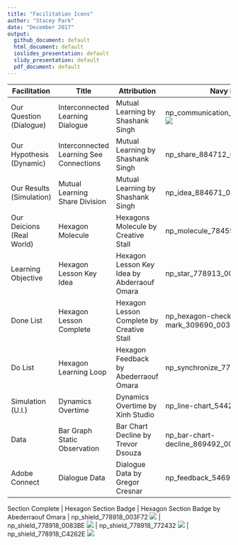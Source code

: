```yaml
---
title: "Facilitation Icons"
author: "Stacey Park"
date: "December 2017"
output: 
  github_document: default
  html_document: default
  ioslides_presentation: default
  slidy_presentation: default
  pdf_document: default
---
```


Facilitation| Title | Attribution | Navy Blue | Light Blue | Dark Red | Light Red
---|---|---|---|---|---|---
Our Question (Dialogue)| Interconnected Learning Dialogue | Mutual Learning by Shashank Singh | np_communication_884666_003F72 <img src = "https://cdn.rawgit.com/lzim/teampsd/hexagon_icons/np_communication_884666_003F72.svg"> | np_communication_884666_0083BE <img src = "https://cdn.rawgit.com/lzim/teampsd/hexagon_icons/np_communication_884666_0083BE.svg"> | np_communication_884666_772432 <img src = "https://cdn.rawgit.com/lzim/teampsd/hexagon_icons/np_communication_884666_772432.svg"> | np_communication_884666_C4262E <img src = "https://cdn.rawgit.com/lzim/teampsd/hexagon_icons/np_communication_884666_C4262E.svg">
Our Hypothesis (Dynamic) | Interconnected Learning See Connections | Mutual Learning by Shashank Singh | np_share_884712_003F72 <img src = "https://cdn.rawgit.com/lzim/teampsd/hexagon_icons/np_share_884712_003F72.svg"> | np_share_884712_0083BE <img src = "https://cdn.rawgit.com/lzim/teampsd/hexagon_icons/np_share_884712_0083BE.svg"> | np_share_884712_772432 <img src = "https://cdn.rawgit.com/lzim/teampsd/hexagon_icons/np_share_884712_772432.svg"> | np_share_884712_C4262E <img src = "https://cdn.rawgit.com/lzim/teampsd/hexagon_icons/np_share_884712_C4262E.svg">
Our Results (Simulation) | Mutual Learning Share Division | Mutual Learning by Shashank Singh | np_idea_884671_003F72 <img src = "https://cdn.rawgit.com/lzim/teampsd/hexagon_icons/np_idea_884671_003F72.svg"> | np_idea_884671_0083BE <img src = "https://cdn.rawgit.com/lzim/teampsd/hexagon_icons/np_idea_884671_0083BE.svg"> | np_idea_884671_772432 <img src = "https://cdn.rawgit.com/lzim/teampsd/hexagon_icons/np_idea_884671_772432.svg"> | np_idea_884671_C4262E <img src = "https://cdn.rawgit.com/lzim/teampsd/hexagon_icons/np_idea_884671_C4262E.svg">
Our Deicions (Real World) | Hexagon Molecule | Hexagons Molecule by Creative Stall | np_molecule_784555_003F72 <img src = "https://cdn.rawgit.com/lzim/teampsd/hexagon_icons/np_molecule_784555_003F72.svg"> | np_molecule_784555_0083BE <img src = "https://cdn.rawgit.com/lzim/teampsd/hexagon_icons/np_molecule_784555_0083BE.svg"> | np_molecule_784555_772432 <img src = "https://cdn.rawgit.com/lzim/teampsd/hexagon_icons/np_molecule_784555_772432.svg"> | np_molecule_784555_C4262E <img src = "https://cdn.rawgit.com/lzim/teampsd/hexagon_icons/np_molecule_784555_C4262E.svg">
Learning Objective | Hexagon Lesson Key Idea | Hexagon Lesson Key Idea by Abderraouf Omara | np_star_778913_003F72 <img src = "https://cdn.rawgit.com/lzim/teampsd/hexagon_icons/np_star_778913_003F72.svg"> | np_star_778913_0083BE <img src = "https://cdn.rawgit.com/lzim/teampsd/hexagon_icons/np_star_778913_0083BE.svg"> | np_star_778913_772432 <img src = "https://cdn.rawgit.com/lzim/teampsd/hexagon_icons/np_star_778913_772432.svg"> | np_star_778913_C4262E <img src = "https://cdn.rawgit.com/lzim/teampsd/hexagon_icons/np_star_778913_C4262E.svg">
Done List | Hexagon Lesson Complete | Hexagon Lesson Complete by Creative Stall | np_hexagon-check-mark_309690_003F72 <img src = "https://cdn.rawgit.com/lzim/teampsd/hexagon_icons/np_hexagon-check-mark_309690_003F72.svg"> | np_hexagon-check-mark_309690_0083BE <img src = "https://cdn.rawgit.com/lzim/teampsd/hexagon_icons/np_hexagon-check-mark_309690_0083BE.svg"> | np_hexagon-check-mark_309690_772432 <img src = "https://cdn.rawgit.com/lzim/teampsd/hexagon_icons/np_hexagon-check-mark_309690_772432.svg"> | np_hexagon-check-mark_309690_C4262E <img src = "https://cdn.rawgit.com/lzim/teampsd/hexagon_icons/np_hexagon-check-mark_309690_C4262E.svg">
Do List | Hexagon Learning Loop | Hexagon Feedback by Abederraouf Omara | np_synchronize_778914_003F72 <img src = "https://cdn.rawgit.com/lzim/teampsd/hexagon_icons/np_synchronize_778914_003F72.svg"> | np_synchronize_778914_0083BE <img src = "https://cdn.rawgit.com/lzim/teampsd/hexagon_icons/np_synchronize_778914_0083BE.svg"> | np_synchronize_778914_772432 <img src = "https://cdn.rawgit.com/lzim/teampsd/hexagon_icons/np_synchronize_778914_772432.svg"> | np_synchronize_778914_C4262E <img src = "https://cdn.rawgit.com/lzim/teampsd/hexagon_icons/np_synchronize_778914_C4262E.svg">
Simulation (U.I.) | Dynamics Overtime | Dynamics Overtime by Xinh Studio | np_line-chart_544281_003F72 <img src = "https://cdn.rawgit.com/lzim/teampsd/hexagon_icons/np_line-chart_544281_003F72.svg"> | np_line-chart_544281_0083BE <img src = "https://cdn.rawgit.com/lzim/teampsd/hexagon_icons/np_line-chart_544281_0083BE.svg"> | np_line-chart_544281_772432 <img src = "https://cdn.rawgit.com/lzim/teampsd/hexagon_icons/np_line-chart_544281_772432.svg"> | np_line-chart_544281_C4262E <img src = "https://cdn.rawgit.com/lzim/teampsd/hexagon_icons/np_line-chart_544281_C4262E.svg">
Data | Bar Graph Static Observation | Bar Chart Decline by Trevor Dsouza | np_bar-chart-decline_869492_003F72 <img src = "https://cdn.rawgit.com/lzim/teampsd/hexagon_icons/np_bar-chart-decline_869492_003F72.svg"> | np_bar-chart-decline_869492_0083BE <img src = "https://cdn.rawgit.com/lzim/teampsd/hexagon_icons/np_bar-chart-decline_869492_0083BE.svg"> | np_bar-chart-decline_869492_772432 <img src = "https://cdn.rawgit.com/lzim/teampsd/hexagon_icons/np_bar-chart-decline_869492_772432.svg"> | np_bar-chart-decline_869492_C4262E <img src = "https://cdn.rawgit.com/lzim/teampsd/hexagon_icons/np_bar-chart-decline_869492_C4262E.svg">
Adobe Connect | Dialogue Data | Dialogue Data by Gregor Cresnar | np_feedback_546911_003F72 <img src = "https://cdn.rawgit.com/lzim/teampsd/hexagon_icons/np_feedback_546911_003F72.svg"> | np_feedback_546911_0083BE <img src = "https://cdn.rawgit.com/lzim/teampsd/hexagon_icons/np_feedback_546911_0083BE.svg"> | np_feedback_546911_772432 <img src = "https://cdn.rawgit.com/lzim/teampsd/hexagon_icons/np_feedback_546911_772432.svg"> | np_feedback_546911_C4262E <img src = "https://cdn.rawgit.com/lzim/teampsd/hexagon_icons/np_feedback_546911_C4262E.svg">



Section Complete | Hexagon Section Badge | Hexagon Section Badge by Abederraouf Omara | np_shield_778918_003F72 <img src = "https://cdn.rawgit.com/lzim/teampsd/hexagon_icons/np_shield_778918_003F72.svg"> | np_shield_778918_0083BE <img src = "https://cdn.rawgit.com/lzim/teampsd/hexagon_icons/np_shield_778918_0083BE.svg"> | np_shield_778918_772432 <img src = "https://cdn.rawgit.com/lzim/teampsd/hexagon_icons/np_shield_778918_772432.svg"> | np_shield_778918_C4262E <img src = "https://cdn.rawgit.com/lzim/teampsd/hexagon_icons/np_shield_778918_C4262E.svg">






